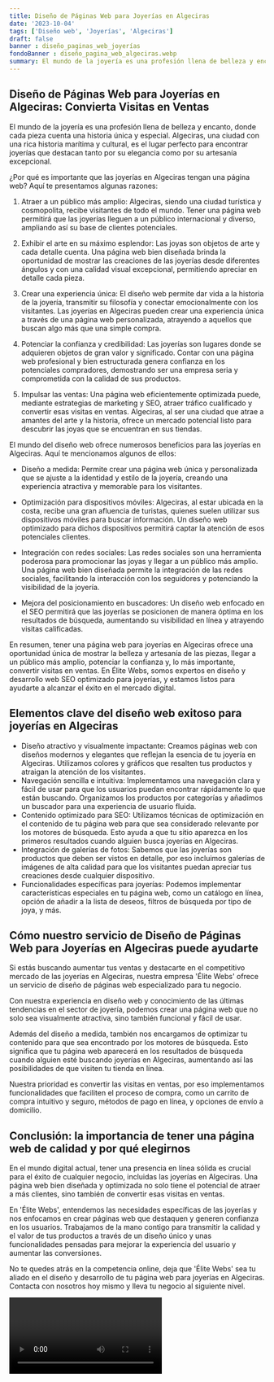 ```yaml
---
title: Diseño de Páginas Web para Joyerías en Algeciras
date: '2023-10-04'
tags: ['Diseño web', 'Joyerías', 'Algeciras']
draft: false
banner : diseño_paginas_web_joyerías
fondoBanner : diseño_pagina_web_algeciras.webp
summary: El mundo de la joyería es una profesión llena de belleza y encanto, donde cada pieza cuenta una historia única y especial. Algeciras, una ciudad con una rica historia marítima y cultural, es el lugar perfecto para encontrar joyerías que destacan tanto por su elegancia como por su artesanía excepcional.
---
```


## Diseño de Páginas Web para Joyerías en Algeciras: Convierta Visitas en Ventas

El mundo de la joyería es una profesión llena de belleza y encanto, donde cada pieza cuenta una historia única y especial. Algeciras, una ciudad con una rica historia marítima y cultural, es el lugar perfecto para encontrar joyerías que destacan tanto por su elegancia como por su artesanía excepcional.

¿Por qué es importante que las joyerías en Algeciras tengan una página web? Aquí te presentamos algunas razones:

1. Atraer a un público más amplio: Algeciras, siendo una ciudad turística y cosmopolita, recibe visitantes de todo el mundo. Tener una página web permitirá que las joyerías lleguen a un público internacional y diverso, ampliando así su base de clientes potenciales.

2. Exhibir el arte en su máximo esplendor: Las joyas son objetos de arte y cada detalle cuenta. Una página web bien diseñada brinda la oportunidad de mostrar las creaciones de las joyerías desde diferentes ángulos y con una calidad visual excepcional, permitiendo apreciar en detalle cada pieza.

3. Crear una experiencia única: El diseño web permite dar vida a la historia de la joyería, transmitir su filosofía y conectar emocionalmente con los visitantes. Las joyerías en Algeciras pueden crear una experiencia única a través de una página web personalizada, atrayendo a aquellos que buscan algo más que una simple compra.

4. Potenciar la confianza y credibilidad: Las joyerías son lugares donde se adquieren objetos de gran valor y significado. Contar con una página web profesional y bien estructurada genera confianza en los potenciales compradores, demostrando ser una empresa seria y comprometida con la calidad de sus productos.

5. Impulsar las ventas: Una página web eficientemente optimizada puede, mediante estrategias de marketing y SEO, atraer tráfico cualificado y convertir esas visitas en ventas. Algeciras, al ser una ciudad que atrae a amantes del arte y la historia, ofrece un mercado potencial listo para descubrir las joyas que se encuentran en sus tiendas.

El mundo del diseño web ofrece numerosos beneficios para las joyerías en Algeciras. Aquí te mencionamos algunos de ellos:

- Diseño a medida: Permite crear una página web única y personalizada que se ajuste a la identidad y estilo de la joyería, creando una experiencia atractiva y memorable para los visitantes.

- Optimización para dispositivos móviles: Algeciras, al estar ubicada en la costa, recibe una gran afluencia de turistas, quienes suelen utilizar sus dispositivos móviles para buscar información. Un diseño web optimizado para dichos dispositivos permitirá captar la atención de esos potenciales clientes.

- Integración con redes sociales: Las redes sociales son una herramienta poderosa para promocionar las joyas y llegar a un público más amplio. Una página web bien diseñada permite la integración de las redes sociales, facilitando la interacción con los seguidores y potenciando la visibilidad de la joyería.

- Mejora del posicionamiento en buscadores: Un diseño web enfocado en el SEO permitirá que las joyerías se posicionen de manera óptima en los resultados de búsqueda, aumentando su visibilidad en línea y atrayendo visitas calificadas.

En resumen, tener una página web para joyerías en Algeciras ofrece una oportunidad única de mostrar la belleza y artesanía de las piezas, llegar a un público más amplio, potenciar la confianza y, lo más importante, convertir visitas en ventas. En Élite Webs, somos expertos en diseño y desarrollo web SEO optimizado para joyerías, y estamos listos para ayudarte a alcanzar el éxito en el mercado digital.

<GifSeo />

<Cta />

## Elementos clave del diseño web exitoso para joyerías en Algeciras

- Diseño atractivo y visualmente impactante: Creamos páginas web con diseños modernos y elegantes que reflejan la esencia de tu joyería en Algeciras. Utilizamos colores y gráficos que resalten tus productos y atraigan la atención de los visitantes.
- Navegación sencilla e intuitiva: Implementamos una navegación clara y fácil de usar para que los usuarios puedan encontrar rápidamente lo que están buscando. Organizamos los productos por categorías y añadimos un buscador para una experiencia de usuario fluida.
- Contenido optimizado para SEO: Utilizamos técnicas de optimización en el contenido de tu página web para que sea considerado relevante por los motores de búsqueda. Esto ayuda a que tu sitio aparezca en los primeros resultados cuando alguien busca joyerías en Algeciras.
- Integración de galerías de fotos: Sabemos que las joyerías son productos que deben ser vistos en detalle, por eso incluimos galerías de imágenes de alta calidad para que los visitantes puedan apreciar tus creaciones desde cualquier dispositivo.
- Funcionalidades específicas para joyerías: Podemos implementar características especiales en tu página web, como un catálogo en línea, opción de añadir a la lista de deseos, filtros de búsqueda por tipo de joya, y más.

## Cómo nuestro servicio de Diseño de Páginas Web para Joyerías en Algeciras puede ayudarte

Si estás buscando aumentar tus ventas y destacarte en el competitivo mercado de las joyerías en Algeciras, nuestra empresa 'Élite Webs' ofrece un servicio de diseño de páginas web especializado para tu negocio. 

Con nuestra experiencia en diseño web y conocimiento de las últimas tendencias en el sector de joyería, podemos crear una página web que no solo sea visualmente atractiva, sino también funcional y fácil de usar. 

Además del diseño a medida, también nos encargamos de optimizar tu contenido para que sea encontrado por los motores de búsqueda. Esto significa que tu página web aparecerá en los resultados de búsqueda cuando alguien esté buscando joyerías en Algeciras, aumentando así las posibilidades de que visiten tu tienda en línea.

Nuestra prioridad es convertir las visitas en ventas, por eso implementamos funcionalidades que faciliten el proceso de compra, como un carrito de compra intuitivo y seguro, métodos de pago en línea, y opciones de envío a domicilio.

## Conclusión: la importancia de tener una página web de calidad y por qué elegirnos

En el mundo digital actual, tener una presencia en línea sólida es crucial para el éxito de cualquier negocio, incluidas las joyerías en Algeciras. Una página web bien diseñada y optimizada no solo tiene el potencial de atraer a más clientes, sino también de convertir esas visitas en ventas.

En 'Élite Webs', entendemos las necesidades específicas de las joyerías y nos enfocamos en crear páginas web que destaquen y generen confianza en los usuarios. Trabajamos de la mano contigo para transmitir la calidad y el valor de tus productos a través de un diseño único y unas funcionalidades pensadas para mejorar la experiencia del usuario y aumentar las conversiones.

No te quedes atrás en la competencia online, deja que 'Élite Webs' sea tu aliado en el diseño y desarrollo de tu página web para joyerías en Algeciras. Contacta con nosotros hoy mismo y lleva tu negocio al siguiente nivel.

<Video />

<CtaBot job='Joyerías' city='Algeciras'/>

<Gmaps query='Algeciras+españa+maps' />